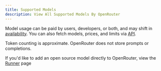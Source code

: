 ```yaml
---
title: Supported Models
description: View All Supported Models By OpenRouter
---
```


Model usage can be paid by users, developers, or both, and may shift in [availability](https://openrouter.ai/terms#services). You can also fetch models, prices, and limits via [API](https://openrouter.ai/api/v1/models). 

<Note>Token counting is approximate. OpenRouter does not store prompts or completions.</Note>

If you'd like to add an open source model directly to OpenRouter, view the [Runner](/runner) page